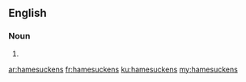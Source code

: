 ==English==

===Noun===
{{head|en}}

# {{plural of|hamesucken}}

[[ar:hamesuckens]]
[[fr:hamesuckens]]
[[ku:hamesuckens]]
[[my:hamesuckens]]